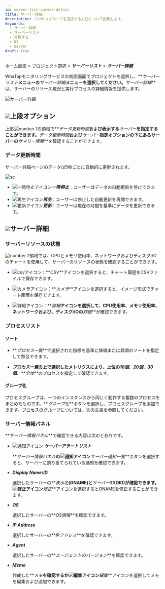 ```yaml
---
id: server-list-server-detail
title: サーバー詳細
description: プロセスグループを追加する方法について説明します。
keywords:
  - サーバー詳細
  - サーバーリスト
  - 分析する
  - UI
  - Server
draft: true
---
```


ホーム画面 > プロジェクト選択 > **_サーバーリスト_** > **_サーバー詳細_**

WhaTapモニタリングサービスの初期画面でプロジェクトを選択し、**_サーバーリスト_**メニューの**_サーバー詳細_**メニューを選択してください。**_サーバー詳細_**は、サーバーのリソース現況と実行プロセスの詳細情報を提供します。

![サーバー詳細](/img/server-detail.png)

## ![](/img/number-01.png)上段オプション

上部![number 1](/img/number-01.png)の領域で**_データ更新時間_**および表示する**_サーバー_**を指定することができます。**_データ更新時間_**および**_サーバー_**指定オプションの下にあるサーバーの**_サマリー情報_**を確認することができます。

### データ更新時間

サーバー詳細ページのデータは5秒ごとに自動的に更新されます。 

<div style={{textAlign: 'center'}}>

![sc](/img/server-detail-data.png)

</div>

- ![一時停止アイコン](/img/ic-s-pause.svg)**_一時停止_**：ユーザーはデータの自動更新を停止できます。 
- ![再生アイコン](/img/ic-play-grn.svg)**_再生_**：ユーザーは停止した自動更新を再開できます。
- ![更新アイコン](/img/ic-refresh2.svg)**_更新_**：ユーザーは現在の時間を基準にデータを更新できます。

## ![](/img/number-02.png)サーバー詳細

### サーバーリソースの状態

![number 2](/img/number-02.png)領域では、CPUとメモリ使用率、ネットワークおよびディスクI/Oのチャートを使用して、サーバーのリソースの状態を確認することができます。  

- ![csvアイコン](/img/ic-csv-download.svg)：**_CSV_**アイコンを選択すると、チャート履歴をCSVファイルで保存できます。

- ![カメラアイコン](/img/ic-camera.svg)：**_カメラ_**アイコンを選択すると、イメージ形式でチャート画面を保存できます。

- ![詳細アイコン](/img/ic-zoom-in.svg)：**_詳細_**アイコンを選択して、CPU使用率、メモリ使用率、ネットワークおよび、ディスクI/Oの**_詳細_**が確認できます。

### プロセスリスト

#### ソート

- **_プロセス一覧_**で選択された指標を基準に降順または昇順のソートを指定して照会できます。 

- **_プロセス一覧_**の上で選択したメトリクスにより、上位の**_10個_**、**_20個_**、**_30個_**、**_全体_**のプロセスを指定して確認できます。 

#### グループ化

プロセスグループは、一つのインスタンスから同じく動作する複数のプロセスをまとめたものです。**_グループ化_**ボタンを選択し、プロセスグループを追加できます。プロセスのグループについては、[次の文書](server-detail-process-group)を参照してください。

### サーバー情報パネル

**_サーバー情報パネル_**で確認できる内容は次のとおりです。 

- ![通知アイコン](/img/ic-alert.svg) **_サーバーアラートリスト_**

  **_サーバー情報パネル_**の![通知アイコン](/img/ic-alert.svg)**_サーバー通知一覧_**ボタンを選択すると、サーバーに割り当てられている通知を確認できます。

- **_Display Name_**/**_ID_**

  選択したサーバーの**_表示名_**(ONAME)と**_サーバーID_**(OID)が確認できます。![修正アイコン](/img/ic-edit.svg)**_修正_**アイコンを選択するとONAMEを修正することができます。

- **_OS_**

  選択したサーバーの**_OS情報_**を確認できます。

- **_IP Address_**

  選択したサーバーの**_IPアドレス_**を確認できます。

- **_Agent_**

  選択したサーバーの**_エージェントのバージョン_**を確認できます。

- **_Memo_**

  作成した**_メモ_**を確認するか![編集アイコン](/img/ic-edit.svg)**_編集_**アイコンを選択してメモを編集および追加できます。
